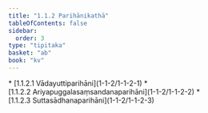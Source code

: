 ```yaml
---
title: "1.1.2 Parihānikathā"
tableOfContents: false
sidebar:
  order: 3
type: "tipitaka"
basket: "ab"
book: "kv"
---
```



<DynamicBreadcrumb />



<TableOfContents book="kv" section="1.1.2">
* [1.1.2.1 Vādayuttiparihāni](1-1-2/1-1-2-1)
* [1.1.2.2 Ariyapuggalasaṃsandanaparihāni](1-1-2/1-1-2-2)
* [1.1.2.3 Suttasādhanaparihāni](1-1-2/1-1-2-3)
</TableOfContents>